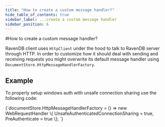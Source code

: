 ```yaml
---
title: "How to create a custom message handler?"
hide_table_of_contents: true
sidebar_label: ...create a custom message handler
sidebar_position: 6
---
```



#How to create a custom message handler?

RavenDB client uses `HttpClient` under the hood to talk to RavenDB server through HTTP. In order to customize how it should deal
with sending and receiving requests you might overwrite its default message handler using `DocumentStore.HttpMessageHandlerFactory`.

## Example

To properly setup windows auth with unsafe connection sharing use the following code:

<TabItem value="custom_handler_provided" label="custom_handler_provided">
<CodeBlock language="csharp">
{`documentStore.HttpMessageHandlerFactory = () => new WebRequestHandler
\{
    UnsafeAuthenticatedConnectionSharing = true,
    PreAuthenticate = true
\};
`}
</CodeBlock>
</TabItem>